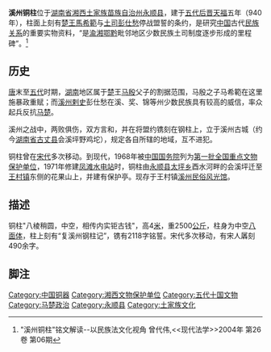 {{文物保护单位
| 级别 = 全国
| 图片 = 溪州铜柱.jpg
| 名称 = 溪州铜柱
| 编号 = 1-132
| 分类 = 石刻及其他
| 时代 = [[五代|五代]]
| 所在 = [[湖南省|湖南省]][[永顺县|永顺县]]
| 登录 = 1968年
| Cat = 湖南全国重点文物保护单位
}}
'''溪州铜柱'''位于[[湖南省|湖南省]][[湘西土家族苗族自治州|湘西土家族苗族自治州]][[永顺县|永顺县]]，建于[[五代|五代]][[后晋|后晋]][[天福_(后晋)|天福]]五年（940年），柱面上刻有[[五代十国君主列表#.E5.8D.97.E6.A5.9A|楚王]][[馬希範|馬希範]]与[[土司|土司]][[彭仕愁|彭仕愁]]停战盟誓的条约，是研究[[中国|中国]]古代[[民族关系|民族关系]]的重要实物资料，“是[[渝|渝]][[湘|湘]][[湖北省|鄂]][[黔|黔]]毗邻地区少数民族土司制度逐步形成的里程碑”。<ref>"溪州铜柱"铭文解读--以民族法文化视角 曾代伟,<<现代法学>>2004年 第26卷 第06期  </ref>

== 历史 ==
[[唐朝|唐]]末至[[五代|五代]]时期，[[湖南|湖南]]地区属于[[楚_(十国)|楚]]王[[马殷|马殷]]父子的割据范围，马殷之子马希範在这里施暴政重赋；而[[溪州_(武周)|溪州]][[剌史|剌史]]彭仕愁在溪、奖、锦等州少数民族具有较高的威信，率众起兵反抗[[马楚|马楚]]。

溪州之战中，两败俱伤，双方言和，并在将盟约镌刻在钢柱上，立于溪州古城（约今[[湖南省|湖南省]][[古丈县|古丈县]]会溪坪野鸡坨），规定各自所辖的地域，互不进犯。

铜柱曾在[[宋代|宋代]]多次移动。到现代，1968年被[[中华人民共和国国务院|中国国务院]]列为[[第一批全国重点文物保护单位|第一批全国重点文物保护单位]]，1971年修建[[凤滩水电站|凤滩水电站]]时，铜柱由[[永顺县|永顺县]][[太坪乡|太坪乡]]酉水河畔的会溪坪迁至[[芙蓉镇_(永顺县)|王村镇]]东侧的花果山上，并建有保护亭。现存于王村镇[[溪州民俗风光馆|溪州民俗风光馆]]。

==描述==
铜柱"八棱稍圆，中空，相传内实钜古钱"，高4[[米_(單位)|米]]，重2500[[公斤|公斤]]，柱身为中空[[八面体|八面体]]，柱上刻有“复溪州钢柱记”，镌有2118字铭誓。宋代多次移动，有宋人羼刻490余字。

==脚注 ==

{{Reflist|2}}

{{湖南全国重点文物保护单位}}
[[Category:中国铜器|Category:中国铜器]]
[[Category:湘西文物保护单位|Category:湘西文物保护单位]]
[[Category:五代十国文物|Category:五代十国文物]]
[[Category:马楚政治|Category:马楚政治]]
[[Category:永顺县|Category:永顺县]]
[[Category:土家族文化|Category:土家族文化]]